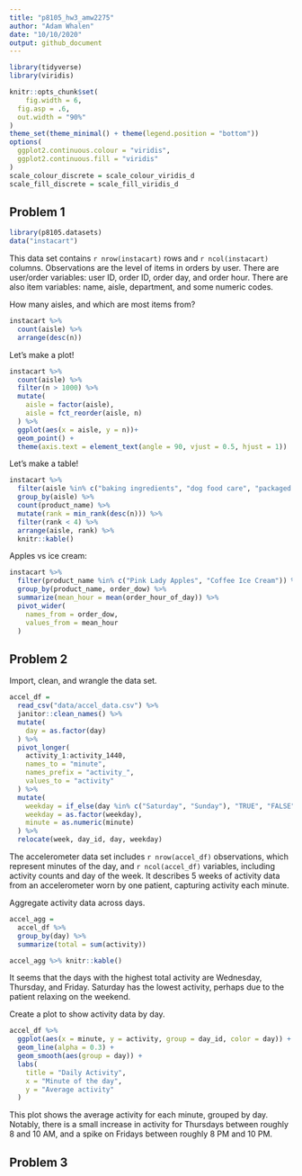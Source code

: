 ```yaml
---
title: "p8105_hw3_amw2275"
author: "Adam Whalen"
date: "10/10/2020"
output: github_document
---
```


```r
library(tidyverse)
library(viridis)

knitr::opts_chunk$set(
	fig.width = 6, 
  fig.asp = .6,
  out.width = "90%"
)
theme_set(theme_minimal() + theme(legend.position = "bottom"))
options(
  ggplot2.continuous.colour = "viridis",
  ggplot2.continuous.fill = "viridis"
)
scale_colour_discrete = scale_colour_viridis_d
scale_fill_discrete = scale_fill_viridis_d
```

## Problem 1

```r
library(p8105.datasets)
data("instacart")
```

This data set contains `r nrow(instacart)` rows and `r ncol(instacart)` columns. Observations are the level of items in orders by user. There are user/order variables: user ID, order ID, order day, and order hour. There are also item variables: name, aisle, department, and some numeric codes. 

How many aisles, and which are most items from?

```r
instacart %>% 
  count(aisle) %>% 
  arrange(desc(n))
```

Let's make a plot!

```r
instacart %>% 
  count(aisle) %>% 
  filter(n > 1000) %>% 
  mutate(
    aisle = factor(aisle),
    aisle = fct_reorder(aisle, n)
  ) %>% 
  ggplot(aes(x = aisle, y = n))+
  geom_point() +
  theme(axis.text = element_text(angle = 90, vjust = 0.5, hjust = 1))
```

Let's make a table!

```r
instacart %>% 
  filter(aisle %in% c("baking ingredients", "dog food care", "packaged vegetables fruits")) %>% 
  group_by(aisle) %>% 
  count(product_name) %>% 
  mutate(rank = min_rank(desc(n))) %>% 
  filter(rank < 4) %>% 
  arrange(aisle, rank) %>% 
  knitr::kable()
```

Apples vs ice cream:

```r
instacart %>% 
  filter(product_name %in% c("Pink Lady Apples", "Coffee Ice Cream")) %>% 
  group_by(product_name, order_dow) %>% 
  summarize(mean_hour = mean(order_hour_of_day)) %>% 
  pivot_wider(
    names_from = order_dow,
    values_from = mean_hour
  )
```

## Problem 2

Import, clean, and wrangle the data set.
```r
accel_df = 
  read_csv("data/accel_data.csv") %>% 
  janitor::clean_names() %>% 
  mutate(
    day = as.factor(day)
  ) %>% 
  pivot_longer(
    activity_1:activity_1440,
    names_to = "minute",
    names_prefix = "activity_",
    values_to = "activity"
  ) %>% 
  mutate(
    weekday = if_else(day %in% c("Saturday", "Sunday"), "TRUE", "FALSE"),
    weekday = as.factor(weekday),
    minute = as.numeric(minute)
  ) %>% 
  relocate(week, day_id, day, weekday)
```
The accelerometer data set includes `r nrow(accel_df)` observations, which represent minutes of the day, and `r ncol(accel_df)` variables, including activity counts and day of the week. It describes 5 weeks of activity data from an accelerometer worn by one patient, capturing activity each minute. 


Aggregate activity data across days. 
```r
accel_agg = 
  accel_df %>% 
  group_by(day) %>% 
  summarize(total = sum(activity)) 

accel_agg %>% knitr::kable()
```
It seems that the days with the highest total activity are Wednesday, Thursday, and Friday. Saturday has the lowest activity, perhaps due to the patient relaxing on the weekend.

Create a plot to show activity data by day.
```r
accel_df %>% 
  ggplot(aes(x = minute, y = activity, group = day_id, color = day)) +
  geom_line(alpha = 0.3) +
  geom_smooth(aes(group = day)) +
  labs(
    title = "Daily Activity",
    x = "Minute of the day",
    y = "Average activity"
  )
```

This plot shows the average activity for each minute, grouped by day. Notably, there is a small increase in activity for Thursdays between roughly 8 and 10 AM, and a spike on Fridays between roughly 8 PM and 10 PM. 

## Problem 3





